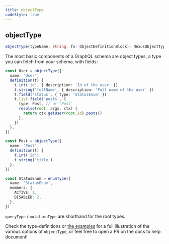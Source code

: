 ```yaml
---
title: objectType
codeStyle: true
---
```


## objectType

```ts
objectType(typeName: string, fn: ObjectDefinitionBlock): NexusObjectType
```

The most basic components of a GraphQL schema are object types, a type you can fetch from your schema, with fields:

```ts
const User = objectType({
  name: 'User',
  definition(t) {
    t.int('id', { description: 'Id of the user' })
    t.string('fullName', { description: 'Full name of the user' })
    t.field('status', { type: 'StatusEnum' })
    t.list.field('posts', {
      type: Post, // or "Post"
      resolve(root, args, ctx) {
        return ctx.getUser(root.id).posts()
      },
    })
  },
})

const Post = objectType({
  name: 'Post',
  definition(t) {
    t.int('id')
    t.string('title')
  },
})

const StatusEnum = enumType({
  name: 'StatusEnum',
  members: {
    ACTIVE: 1,
    DISABLED: 2,
  },
})
```

`queryType` / `mutationType` are shorthand for the root types.

Check the type-definitions or [the examples](https://github.com/graphql-nexus/schema/tree/develop/examples) for a full illustration of the various options of `objectType`, or feel free to open a PR on the docs to help document!
